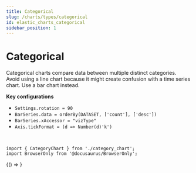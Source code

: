 ```yaml
---
title: Categorical
slug: /charts/types/categorical
id: elastic_charts_categorical
sidebar_position: 1
---
```



<VersionBadge />

# Categorical

Categorical charts compare data between multiple distinct categories. Avoid using a line chart because it might create confusion with a time series chart. Use a bar chart instead.

**Key configurations**

*   `Settings.rotation = 90`
*   `BarSeries.data = orderBy(DATASET, ['count'], ['desc'])`
*   `BarSeries.xAccessor = "vizType"`
*   `Axis.tickFormat = (d => Number(d)'k')`

<br />

```mdx-code-block
import { CategoryChart } from './category_chart';
import BrowserOnly from '@docusaurus/BrowserOnly';
```

<BrowserOnly>
  {() => <CategoryChart />}
</BrowserOnly>
